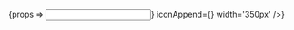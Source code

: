 

<Meta title='Core/Input' component={Input} />

<Canvas>
	<Story name='Basic'>
		{props => <Input {...props} iconPrepend={<Icon name='star' />} iconAppend={<Icon name='tick' inline />} width='350px' />}
	</Story>
</Canvas>
